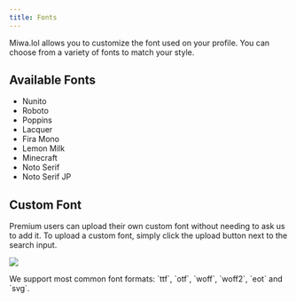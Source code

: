 ```yaml
---
title: Fonts
---
```



Miwa.lol allows you to customize the font used on your profile. You can choose from a variety of fonts to match your style.

## Available Fonts

- Nunito
- Roboto
- Poppins
- Lacquer
- Fira Mono
- Lemon Milk
- Minecraft
- Noto Serif
- Noto Serif JP

## Custom Font <Badge type="note" text="Premium feature" />

Premium users can upload their own custom font without needing to ask us to add it. To upload a custom font, simply click the upload button next to the search input.

![](./upload-font.png)

<Aside type="note">
  We support most common font formats: `ttf`, `otf`, `woff`, `woff2`, `eot` and `svg`.
</Aside>